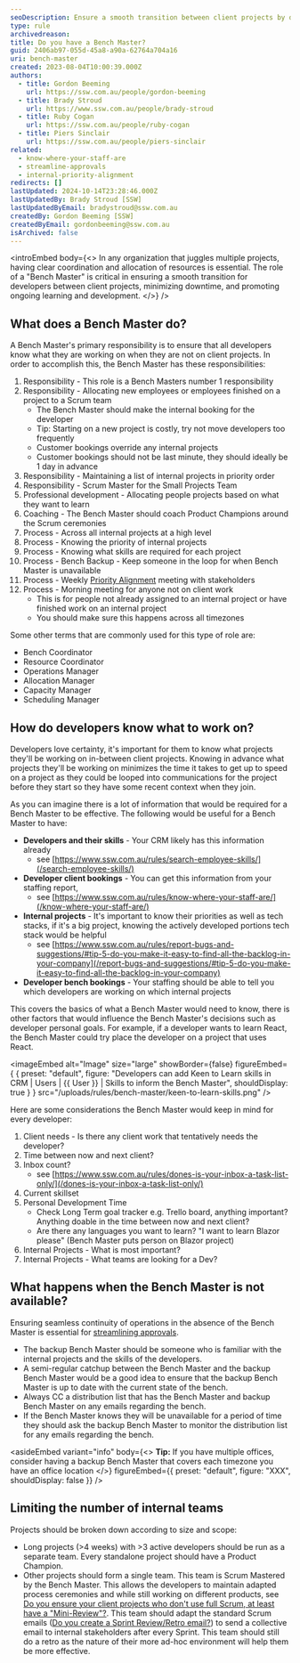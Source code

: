 ```yaml
---
seoDescription: Ensure a smooth transition between client projects by designating a Bench Master to manage internal resources and streamline workflow.
type: rule
archivedreason:
title: Do you have a Bench Master?
guid: 2406ab97-055d-45a8-a90a-62764a704a16
uri: bench-master
created: 2023-08-04T10:00:39.000Z
authors:
  - title: Gordon Beeming
    url: https://ssw.com.au/people/gordon-beeming
  - title: Brady Stroud
    url: https://www.ssw.com.au/people/brady-stroud
  - title: Ruby Cogan
    url: https://ssw.com.au/people/ruby-cogan
  - title: Piers Sinclair
    url: https://ssw.com.au/people/piers-sinclair
related:
  - know-where-your-staff-are
  - streamline-approvals
  - internal-priority-alignment
redirects: []
lastUpdated: 2024-10-14T23:28:46.000Z
lastUpdatedBy: Brady Stroud [SSW]
lastUpdatedByEmail: bradystroud@ssw.com.au
createdBy: Gordon Beeming [SSW]
createdByEmail: gordonbeeming@ssw.com.au
isArchived: false
---
```


<introEmbed
  body={<>
In any organization that juggles multiple projects, having clear coordination and allocation of resources is essential. The role of a "Bench Master" is critical in ensuring a smooth transition for developers between client projects, minimizing downtime, and promoting ongoing learning and development.
  </>}
/>
## What does a Bench Master do?

A Bench Master's primary responsibility is to ensure that all developers know what they are working on when they are not on client projects. In order to accomplish this, the Bench Master has these responsibilities:

1. Responsibility - This role is a Bench Masters number 1 responsibility
2. Responsibility - Allocating new employees or employees finished on a project to a Scrum team
   * The Bench Master should make the internal booking for the developer
   * Tip: Starting on a new project is costly, try not move developers too frequently
   * Customer bookings override any internal projects
   * Customer bookings should not be last minute, they should ideally be 1 day in advance
3. Responsibility - Maintaining a list of internal projects in priority order
4. Responsibility - Scrum Master for the Small Projects Team
5. Professional development - Allocating people projects based on what they want to learn
6. Coaching - The Bench Master should coach Product Champions around the Scrum ceremonies
7. Process - Across all internal projects at a high level
8. Process - Knowing the priority of internal projects
9. Process - Knowing what skills are required for each project
10. Process - Bench Backup - Keep someone in the loop for when Bench Master is unavailable
11. Process - Weekly [Priority Alignment](/internal-priority-alignment/) meeting with stakeholders
12. Process - Morning meeting for anyone not on client work
    * This is for people not already assigned to an internal project or have finished work on an internal project
    * You should make sure this happens across all timezones

Some other terms that are commonly used for this type of role are:

* Bench Coordinator
* Resource Coordinator
* Operations Manager
* Allocation Manager
* Capacity Manager
* Scheduling Manager

## How do developers know what to work on?

Developers love certainty, it's important for them to know what projects they'll be working on in-between client projects. Knowing in advance what projects they'll be working on minimizes the time it takes to get up to speed on a project as they could be looped into communications for the project before they start so they have some recent context when they join.

As you can imagine there is a lot of information that would be required for a Bench Master to be effective. The following would be useful for a Bench Master to have:

* **Developers and their skills** - Your CRM likely has this information already
  * see [https://www.ssw.com.au/rules/search-employee-skills/](/search-employee-skills/)
* **Developer client bookings** - You can get this information from your staffing report,
  * see [https://www.ssw.com.au/rules/know-where-your-staff-are/](/know-where-your-staff-are/)
* **Internal projects** - It's important to know their priorities as well as tech stacks, if it's a big project, knowing the actively developed portions tech stack would be helpful
  * see [https://www.ssw.com.au/rules/report-bugs-and-suggestions/#tip-5-do-you-make-it-easy-to-find-all-the-backlog-in-your-company](/report-bugs-and-suggestions/#tip-5-do-you-make-it-easy-to-find-all-the-backlog-in-your-company)
* **Developer bench bookings** - Your staffing should be able to tell you which developers are working on which internal projects

This covers the basics of what a Bench Master would need to know, there is other factors that would influence the Bench Master's decisions such as developer personal goals. For example, if a developer wants to learn React, the Bench Master could try place the developer on a project that uses React.


<imageEmbed
  alt="Image"
  size="large"
  showBorder={false}
  figureEmbed={ {
    preset: "default",
    figure: "Developers can add Keen to Learn skills in CRM | Users | &#123;&#123; User &#125;&#125; | Skills to inform the Bench Master",
    shouldDisplay: true
  } }
  src="/uploads/rules/bench-master/keen-to-learn-skills.png"
/>

Here are some considerations the Bench Master would keep in mind for every developer:

1. Client needs - Is there any client work that tentatively needs the developer?
2. Time between now and next client?
3. Inbox count?
   * see [https://www.ssw.com.au/rules/dones-is-your-inbox-a-task-list-only/](/dones-is-your-inbox-a-task-list-only/)
4. Current skillset
5. Personal Development Time
   * Check Long Term goal tracker e.g. Trello board, anything important? Anything doable in the time between now and next client?
   * Are there any languages you want to learn? "I want to learn Blazor please" (Bench Master puts person on Blazor project)
6. Internal Projects - What is most important?
7. Internal Projects - What teams are looking for a Dev?

## What happens when the Bench Master is not available?

Ensuring seamless continuity of operations in the absence of the Bench Master is essential for [streamlining approvals](/streamline-approvals).

* The backup Bench Master should be someone who is familiar with the internal projects and the skills of the developers.
* A semi-regular catchup between the Bench Master and the backup Bench Master would be a good idea to ensure that the backup Bench Master is up to date with the current state of the bench.
* Always CC a distribution list that has the Bench Master and backup Bench Master on any emails regarding the bench.
* If the Bench Master knows they will be unavailable for a period of time they should ask the backup Bench Master to monitor the distribution list for any emails regarding the bench.

<asideEmbed
  variant="info"
  body={<>
    **Tip:** If you have multiple offices, consider having a backup Bench Master that covers each timezone you have an office location
  </>}
  figureEmbed={{
    preset: "default",
    figure: "XXX",
    shouldDisplay: false
  }}
/>

## Limiting the number of internal teams

Projects should be broken down according to size and scope:

* Long projects (>4 weeks) with >3 active developers should be run as a separate team. Every standalone project should have a Product Champion.
* Other projects should form a single team. This team is Scrum Mastered by the Bench Master. This allows the developers to maintain adapted process ceremonies and while still working on different products, see [Do you ensure your client projects who don't use full Scrum, at least have a "Mini-Review"?](/who-dont-use-full-scrum-should-have-a-mini-review). This team should adapt the standard Scrum emails ([Do you create a Sprint Review/Retro email?](/sprint-review-retro-email)) to send a collective email to internal stakeholders after every Sprint. This team should still do a retro as the nature of their more ad-hoc environment will help them be more effective.
